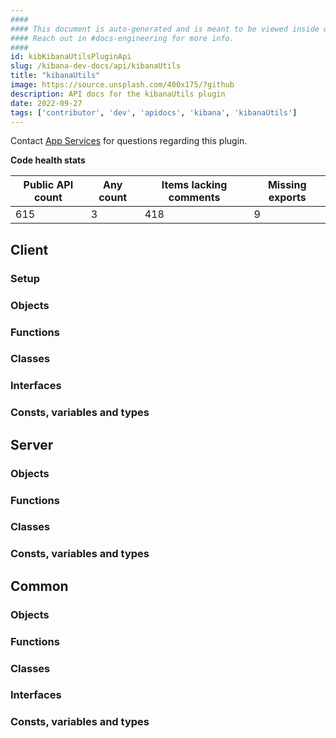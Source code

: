 ```yaml
---
####
#### This document is auto-generated and is meant to be viewed inside our experimental, new docs system.
#### Reach out in #docs-engineering for more info.
####
id: kibKibanaUtilsPluginApi
slug: /kibana-dev-docs/api/kibanaUtils
title: "kibanaUtils"
image: https://source.unsplash.com/400x175/?github
description: API docs for the kibanaUtils plugin
date: 2022-09-27
tags: ['contributor', 'dev', 'apidocs', 'kibana', 'kibanaUtils']
---
```




Contact [App Services](https://github.com/orgs/elastic/teams/kibana-app-services) for questions regarding this plugin.

**Code health stats**

| Public API count  | Any count | Items lacking comments | Missing exports |
|-------------------|-----------|------------------------|-----------------|
| 615 | 3 | 418 | 9 |

## Client

### Setup
<DocDefinitionList data={[kibanaUtilsObj.client.setup]}/>

### Objects
<DocDefinitionList data={kibanaUtilsObj.client.objects}/>

### Functions
<DocDefinitionList data={kibanaUtilsObj.client.functions}/>

### Classes
<DocDefinitionList data={kibanaUtilsObj.client.classes}/>

### Interfaces
<DocDefinitionList data={kibanaUtilsObj.client.interfaces}/>

### Consts, variables and types
<DocDefinitionList data={kibanaUtilsObj.client.misc}/>

## Server

### Objects
<DocDefinitionList data={kibanaUtilsObj.server.objects}/>

### Functions
<DocDefinitionList data={kibanaUtilsObj.server.functions}/>

### Classes
<DocDefinitionList data={kibanaUtilsObj.server.classes}/>

### Consts, variables and types
<DocDefinitionList data={kibanaUtilsObj.server.misc}/>

## Common

### Objects
<DocDefinitionList data={kibanaUtilsObj.common.objects}/>

### Functions
<DocDefinitionList data={kibanaUtilsObj.common.functions}/>

### Classes
<DocDefinitionList data={kibanaUtilsObj.common.classes}/>

### Interfaces
<DocDefinitionList data={kibanaUtilsObj.common.interfaces}/>

### Consts, variables and types
<DocDefinitionList data={kibanaUtilsObj.common.misc}/>

